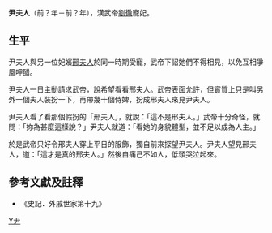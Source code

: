 '''尹夫人'''（前？年－前？年），漢武帝[[劉徹|劉徹]]寵妃。

==生平==
尹夫人與另一位妃嬪[[邢夫人_(汉武帝)|邢夫人]]於同一時期受寵，武帝下詔她們不得相見，以免互相爭風呷醋。

尹夫人一日主動請求武帝，說希望看看邢夫人。武帝表面允許，但實質上只是叫另外一個夫人裝扮一下，再帶幾十個侍婢，扮成邢夫人來見尹夫人。

尹夫人看了看那個假扮的「邢夫人」，就說：「這不是邢夫人。」武帝十分奇怪，就問：「妳為甚麼這樣說？」尹夫人就道：「看她的身貌體型，並不足以成為人主。」

於是武帝只好令邢夫人穿上平日的服飾，獨自前來探望尹夫人。尹夫人望見邢夫人，道：「這才是真的邢夫人。」然後自痛己不如人，低頭哭泣起來。

==參考文獻及註釋==
*《史記．外戚世家第十九》

{{漢朝人物小作品}}

[[Category:西漢妃嬪|Y尹]]